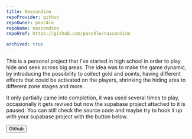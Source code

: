 ```yaml
---
title: Nascondino
repoProvider: github
repoOwner: pasc4le
repoName: nascondino
repoHref: https://github.com/pasc4le/nascondino

archived: true
---
```



This is a personal project that I've started in high school in order to play
hide and seek across big areas. The idea was to make the game dynamic, by
introducing the possibility to collect gold and points, having different
effects that could be activated on the players, shrinking the hiding area
to different zone stages and more.

It only partially came into completion, it was used several times to play,
occasionally it gets revived but now the supabase project attached to it is
paused. You can still check the source code and maybe try to hook it up
with your supabase project with the button below.

<Button type="primary" href="https://github.com/pasc4le/nascondino">
  Github
  <Icon name="mdi:github" />
</Button>
